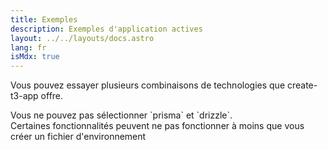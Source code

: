```yaml
---
title: Exemples
description: Exemples d'application actives
layout: ../../layouts/docs.astro
lang: fr
isMdx: true
---
```



Vous pouvez essayer plusieurs combinaisons de technologies que create-t3-app offre.

<Callout type="info">
  Vous ne pouvez pas sélectionner `prisma` et `drizzle`.
</Callout>

<Form />

<Callout type="warning">
  Certaines fonctionnalités peuvent ne pas fonctionner à moins que vous créer un
  fichier d'environnement
</Callout>
